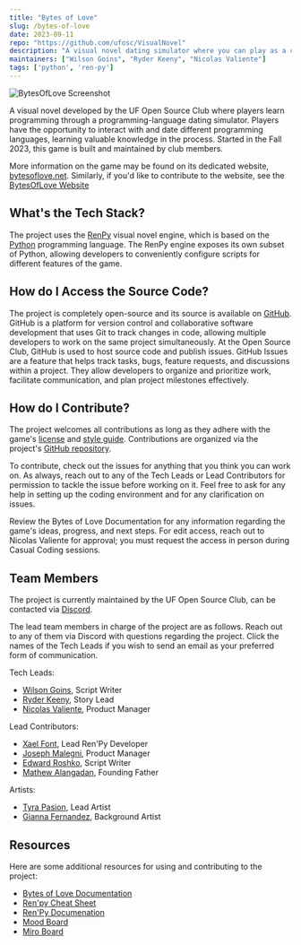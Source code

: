 ```yaml
---
title: "Bytes of Love"
slug: /bytes-of-love
date: 2023-09-11
repo: "https://github.com/ufosc/VisualNovel"
description: "A visual novel dating simulator where you can play as a college student trying to rizz up anime girl-ified versions of your favorite programming languages!"
maintainers: ["Wilson Goins", "Ryder Keeny", "Nicolas Valiente"]
tags: ['python', 'ren-py']
---
```


![BytesOfLove Screenshot](https://www.bytesoflove.net/main_menu.gif)

A visual novel developed by the UF Open Source Club where players learn programming through a programming-language dating simulator. Players have the opportunity to interact with and date different programming languages, learning valuable knowledge in the process. Started in the Fall 2023, this game is built and maintained by club members.

More information on the game may be found on its dedicated website, [bytesoflove.net](https://www.bytesoflove.net). Similarly, if you'd like to contribute to the website, see the [BytesOfLove Website](../bytes-of-love-website)

## What's the Tech Stack?

The project uses the [RenPy](https://www.renpy.org/) visual novel engine, which is based on the [Python](https://www.python.org/) programming language. The RenPy engine exposes its own subset of Python, allowing developers to conveniently configure scripts for different features of the game.

## How do I Access the Source Code?

The project is completely open-source and its source is available on [GitHub](https://github.com/ufosc/VisualNovel). GitHub is a platform for version control and collaborative software development that uses Git to track changes in code, allowing multiple developers to work on the same project simultaneously. At the Open Source Club, GitHub is used to host source code and publish issues. GitHub Issues are a feature that helps track tasks, bugs, feature requests, and discussions within a project. They allow developers to organize and prioritize work, facilitate communication, and plan project milestones effectively.

## How do I Contribute?
The project welcomes all contributions as long as they adhere with the game's [license](https://github.com/ufosc/VisualNovel/blob/main/LICENSE) and [style guide](https://github.com/ufosc/VisualNovel/blob/main/StyleGuide.md). Contributions are organized via the project's [GitHub repository](https://github.com/ufosc/VisualNovel).

To contribute, check out the issues for anything that you think you can work on. As always, reach out to any of the Tech Leads or Lead Contributors for permission to tackle the issue before working on it. Feel free to ask for any help in setting up the coding environment and for any clarification on issues.

Review the Bytes of Love Documentation for any information regarding the game's ideas, progress, and next steps. For edit access, reach out to Nicolas Valiente for approval; you must request the access in person during Casual Coding sessions.

## Team Members
The project is currently maintained by the UF Open Source Club, can be contacted via [Discord](https://discord.gg/j9g5dqSVD8).

The lead team members in charge of the project are as follows. Reach out to any of them via Discord with questions regarding the project. Click the names of the Tech Leads if you wish to send an email as your preferred form of communication.

Tech Leads:
- [Wilson Goins](mailto:wilson.goins@ufl.edu), Script Writer
- [Ryder Keeny](mailto:ryder.keeny@ufl.edu), Story Lead
- [Nicolas Valiente](mailto:nvaliente@ufl.edu), Product Manager

Lead Contributors:
- [Xael Font](https://github.com/Xa-el), Lead Ren'Py Developer
- [Joseph Malegni](https://github.com/JMalegni), Product Manager
- [Edward Roshko](https://github.com/Myrtte), Script Writer
- [Mathew Alangadan](https://github.com/malangadan), Founding Father

Artists:
- [Tyra Pasion](https://linktr.ee/t.otaku808), Lead Artist
- [Gianna Fernandez](https://www.linkedin.com/in/gef5027/), Background Artist

## Resources
Here are some additional resources for using and contributing to the project:

- [Bytes of Love Documentation](https://docs.google.com/document/d/1UAgixK7u0OdSegyYB6ZlITFe23ok7GV4MDUKGovdals/edit?usp=sharing)
- [Ren'py Cheat Sheet](https://docs.google.com/document/d/15tTWFoevrGnxqZxlg1_bZifPYbWIxpm_45jp-FGTpGA/edit)
- [Ren'Py Documenation](https://www.renpy.org/doc/html/index.html)
- [Mood Board](https://www.figma.com/file/71HjcR1MImeYLqvirhFNO9/MOOD-BOARD-ANIME-GAME?type=design&node-id=0%3A1&mode=design&t=lBhCu8ZOLgnEFp4m-1)
- [Miro Board](https://miro.com/welcomeonboard/QnRybW9VRlpCQU5nT3R4UGIxejlrRG12ZzdDalFlM01RN2R6MHFlclg0RmRaUzI0UmhZdXBMREZCUGRVU215eXwzNDU4NzY0NTE3ODI5MjgwMjEwfDI=?share_link_id=384176755076)
